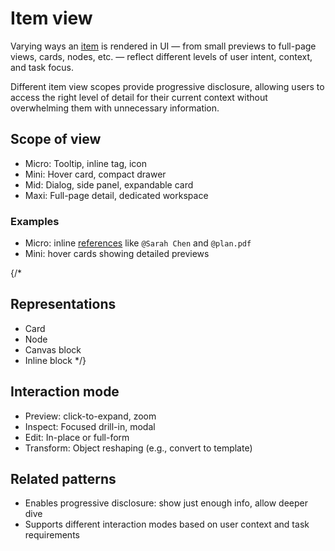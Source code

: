 
<Meta title="Patterns/Content/Item view" />

# Item view

Varying ways an [item](../?path=/docs/concepts-item--docs) is rendered in UI — from small previews to full-page views, cards, nodes, etc. — reflect different levels of user intent, context, and task focus.

Different item view scopes provide progressive disclosure, allowing users to access the right level of detail for their current context without overwhelming them with unnecessary information.

## Scope of view

- Micro: Tooltip, inline tag, icon
- Mini: Hover card, compact drawer
- Mid: Dialog, side panel, expandable card
- Maxi: Full-page detail, dedicated workspace

### Examples

- Micro: inline [references](../../primitives/reference/reference--docs) like `@Sarah Chen` and `@plan.pdf`
- Mini: hover cards showing detailed previews

{/*
## Representations

- Card
- Node
- Canvas block
- Inline block
*/}

## Interaction mode

- Preview: click-to-expand, zoom
- Inspect: Focused drill-in, modal
- Edit: In-place or full-form
- Transform: Object reshaping (e.g., convert to template)

## Related patterns

- Enables progressive disclosure: show just enough info, allow deeper dive
- Supports different interaction modes based on user context and task requirements